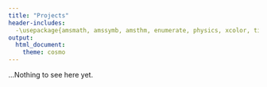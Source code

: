 ```yaml
---
title: "Projects"
header-includes:
  -\usepackage{amsmath, amssymb, amsthm, enumerate, physics, xcolor, tikz-cd, mathrsfs, graphicx, subfig, float, framed, color, braket}
output: 
  html_document:
    theme: cosmo
---
```


...Nothing to see here yet. 